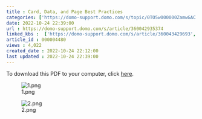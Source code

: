 ```yaml
---
title : Card, Data, and Page Best Practices
categories: ['https://domo-support.domo.com/s/topic/0TO5w000000ZamwGAC']
date: 2022-10-24 22:39:00
url : https://domo-support.domo.com/s/article/360042935374
linked_kbs :  ['https://domo-support.domo.com/s/article/360043429693', 'https://domo-support.domo.com/s/article/360043429933', 'https://domo-support.domo.com/s/article/360043429913', 'https://domo-support.domo.com/s/knowledge-base', 'https://domo-support.domo.com/s/topic/0TO5w000000ZamwGAC', 'https://domo-support.domo.com/s/article/360042925494', 'https://domo-support.domo.com/s/article/360043429953', 'https://domo-support.domo.com/s/article/360042935374']
article_id : 000004480
views : 4,022
created_date : 2022-10-24 22:12:00
last updated : 2022-10-24 22:39:00
---
```




To download this PDF to your computer, click [here](https://domosoftware.sharepoint.com/:b:/s/CS-Edu-PublicFiles/EeKcvFdUvA5AgV6tVJ617MYBxPjSyW8UnMf3ENTuii-ANg?e=EFSycd).


![1.png](1.png)


![2.png](2.png)